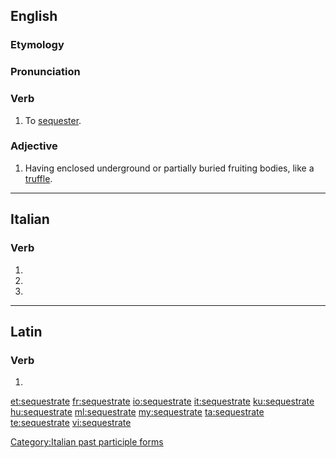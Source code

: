 ==English==

===Etymology===
{{rfe|lang=en}}

===Pronunciation===
{{rfp|lang=en}}

===Verb===
{{en-verb|sequestrat}}

# To [[sequester]].

===Adjective===
{{en-adj|-}}

# {{lb|en|mycology}} Having enclosed underground or partially buried fruiting bodies, like a [[truffle]].

----

==Italian==

===Verb===
{{head|it|verb form}}

# {{inflection of|sequestrare||2|p|pres|indc|lang=it}}
# {{inflection of|sequestrare||2|p|impr|lang=it}}
# {{feminine plural of|sequestrato|lang=it}}

[[Category:Italian past participle forms]]

----

==Latin==

===Verb===
{{la-verb-form|sequestrāte}}

# {{inflection of|sequestrō||2|p|pres|actv|impr|lang=la}}

[[et:sequestrate]]
[[fr:sequestrate]]
[[io:sequestrate]]
[[it:sequestrate]]
[[ku:sequestrate]]
[[hu:sequestrate]]
[[ml:sequestrate]]
[[my:sequestrate]]
[[ta:sequestrate]]
[[te:sequestrate]]
[[vi:sequestrate]]